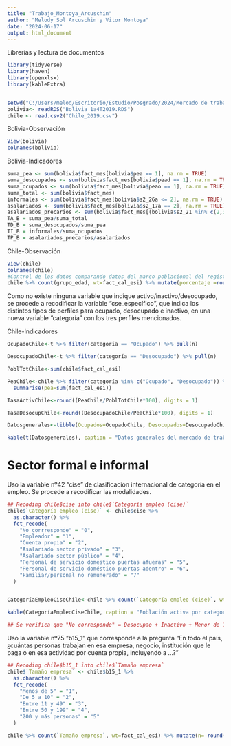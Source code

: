 ```yaml
---
title: "Trabajo_Montoya_Arcuschin"
author: "Melody Sol Arcuschin y Vitor Montoya"
date: "2024-06-17"
output: html_document
---
```


Librerías y lectura de documentos
```r
library(tidyverse)
library(haven)
library(openxlsx)
library(kableExtra)


setwd("C:/Users/melod/Escritorio/Estudio/Posgrado/2024/Mercado de trabajo/Evaluación/Evaluacion/")
bolivia<- readRDS("Bolivia_1a4T2019.RDS")
chile <- read.csv2("Chile_2019.csv")
```

Bolivia-Observación
```r
View(bolivia)
colnames(bolivia)
```

Bolivia-Indicadores
```r
suma_pea <- sum(bolivia$fact_mes[bolivia$pea == 1], na.rm = TRUE)
suma_desocupados <- sum(bolivia$fact_mes[bolivia$pead == 1], na.rm = TRUE)
suma_ocupados <- sum(bolivia$fact_mes[bolivia$peao == 1], na.rm = TRUE)
suma_total <- sum(bolivia$fact_mes)
informales <- sum(bolivia$fact_mes[bolivia$s2_26a <= 2], na.rm = TRUE)
asalariados <- sum(bolivia$fact_mes[bolivia$s2_17a == 2], na.rm = TRUE)
asalariados_precarios <- sum(bolivia$fact_mes[(bolivia$s2_21 %in% c(2,3, 5)) | (bolivia$s2_21a != 3)], na.rm = TRUE)
TA_B = suma_pea/suma_total
TD_B = suma_desocupados/suma_pea
TI_B = informales/suma_ocupados
TP_B = asalariados_precarios/asalariados
```

Chile-Observación
```r
View(chile)
colnames(chile)
#Control de los datos comparando datos del marco poblacional del registro de la encuesta. Los resultados coinciden.
chile %>% count(grupo_edad, wt=fact_cal_esi) %>% mutate(porcentaje =round((n/sum(n)*100), digits = 1))
```



Como no existe ninguna variable que indique activo/inactivo/desocupado, se procede a recodificar la variable "cse_específico", que indica los distintos tipos de perfiles para ocupado, desocupado e inactivo, en una nueva variable "categoría" con los tres perfiles mencionados.

Chile-Indicadores


```r
OcupadoChile<-t %>% filter(categoría == "Ocupado") %>% pull(n)

DesocupadoChile<-t %>% filter(categoría == "Desocupado") %>% pull(n)

PoblTotChile<-sum(chile$fact_cal_esi)

PeaChile<-chile %>% filter(categoría %in% c("Ocupado", "Desocupado")) %>% 
  summarise(pea=sum(fact_cal_esi))

TasaActivChile<-round((PeaChile/PoblTotChile*100), digits = 1)

TasaDesocupChile<-round((DesocupadoChile/PeaChile*100), digits = 1)

Datosgenerales<-tibble(Ocupados=OcupadoChile, Desocupados=DesocupadoChile, "Población total"=PoblTotChile,"Población Económicamente Activa"= PeaChile, "Tasa de Actividad"= TasaActivChile, "Tasa de desocupación"=TasaDesocupChile)

kable(t(Datosgenerales), caption = "Datos generales del mercado de trabajo chileno (2019)")

```



# Sector formal e informal

Uso la variable nº42 "cise" de clasificación internacional de categoría en el empleo. Se procede a recodificar las modalidades.
```r
## Recoding chile$cise into chile$`Categoría empleo (cise)`
chile$`Categoría empleo (cise)` <- chile$cise %>%
  as.character() %>%
  fct_recode(
    "No corrresponde" = "0",
    "Empleador" = "1",
    "Cuenta propia" = "2",
    "Asalariado sector privado" = "3",
    "Asalariado sector público" = "4",
    "Personal de servicio doméstico puertas afueras" = "5",
    "Personal de servicio doméstico puertas adentro" = "6",
    "Familiar/personal no remunerado" = "7"
  )


CategoríaEmpleoCiseChile<-chile %>% count(`Categoría empleo (cise)`, wt=fact_cal_esi) %>% mutate(n= round(n, digits = 0), Porcentaje =round((n/sum(n)*100), digits = 1))

kable(CategoríaEmpleoCiseChile, caption = "Población activa por categoría de empleo (cise, 2019)")

## Se verifica que "No corresponde" = Desocupao + Inactivo + Menor de 15.
```



Uso la variable nº75 "b15_1" que corresponde a la pregunta "En todo el país, ¿cuántas personas trabajan en esa empresa, negocio, institución que le paga o en esa actividad por cuenta propia, incluyendo a ...?"

```r
## Recoding chile$b15_1 into chile$`Tamaño empresa`
chile$`Tamaño empresa` <- chile$b15_1 %>%
  as.character() %>%
  fct_recode(
    "Menos de 5" = "1",
    "De 5 a 10" = "2",
    "Entre 11 y 49" = "3",
    "Entre 50 y 199" = "4",
    "200 y más personas" = "5"
  )

chile %>% count(`Tamaño empresa`, wt=fact_cal_esi) %>% mutate(n= round(n, digits = 0), Porcentaje =round((n/sum(n)*100), digits = 1))
```







